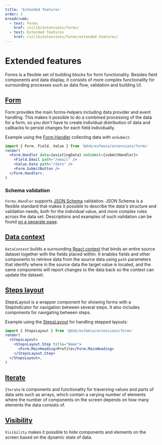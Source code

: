 ```yaml
---
title: 'Extended features'
order: 3
breadcrumb:
  - text: Forms
    href: /uilib/extensions/forms/
  - text: Extended features
    href: /uilib/extensions/forms/extended-features/
---
```


# Extended features

Forms is a flexible set of building blocks for form functionality. Besides field components and data display, it consists of more complex functionality for surrounding processes such as data flow, validation and building UI.

## [Form](/uilib/extensions/forms/extended-features/Form)

Form provides the main forms-helpers including data provider and event handling. This makes it possible to do a combined processing of the data for a form, so you don't have to create individual distribution of data and callbacks to persist changes for each field individually.

Example using the [Form.Handler](/uilib/extensions/forms/extended-features/Form/Handler) collecting data with `onSubmit`:

```jsx
import { Form, Field, Value } from '@dnb/eufemia/extensions/forms'
render(
  <Form.Handler data={existingData} onSubmit={submitHandler}>
    <Field.Email path="/email" />
    <Value.Date path="/date" />
    <Form.SubmitButton />
  </Form.Handler>,
)
```

### Schema validation

`Forms.Handler` supports [JSON Schema](https://json-schema.org/) validation. JSON Schema is a flexible standard that makes it possible to describe the data's structure and validation needs, both for the individual value, and more complex rules across the data set. Descriptions and examples of such validation can be found [on a separate page](/uilib/extensions/forms/extended-features/Form/schema-validation).

## [Data context](/uilib/extensions/forms/extended-features/DataContext/)

`DataContext` builds a surrounding [React context](https://react.dev/learn/passing-data-deeply-with-context) that binds an entire source dataset together with the fields placed within. It enables fields and other components to retrieve data from the source data using `path` parameters that identify where in the source data the target value is located, and the same components will report changes to the data back so the context can update the dataset.

## [Steps layout](/uilib/extensions/forms/extended-features/StepsLayout)

StepsLayout is a wrapper component for showing forms with a StepIndicator for navigation between several steps. It also includes components for navigating between steps.

Example using the [StepsLayout](/uilib/extensions/forms/extended-features/StepsLayout) for handling stepped layouts:

```jsx
import { StepsLayout } from '@dnb/eufemia/extensions/forms'
render(
  <StepsLayout>
    <StepsLayout.Step title="Name">
      <Form.MainHeading>Profile</Form.MainHeading>
    </StepsLayout.Step>
  </StepsLayout>,
)
```

## [Iterate](/uilib/extensions/forms/extended-features/Iterate/)

`Iterate` is components and functionality for traversing values and parts of data sets such as arrays, which contain a varying number of elements where the number of components on the screen depends on how many elements the data consists of.

## [Visibility](/uilib/extensions/forms/extended-features/Visibility/)

`Visibility` makes it possible to hide components and elements on the screen based on the dynamic state of data.
